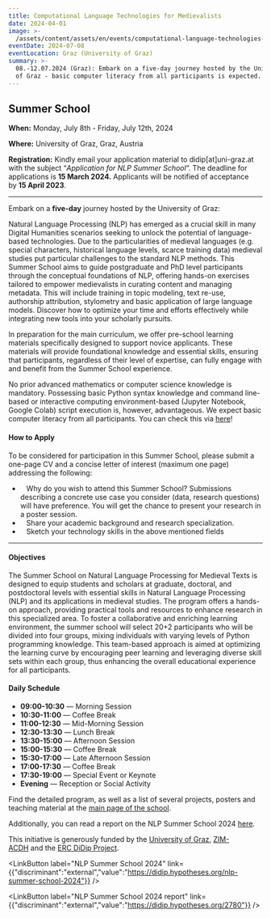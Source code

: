 ```yaml
---
title: Computational Language Technologies for Medievalists
date: 2024-04-01
image: >-
  /assets/content/assets/en/events/computational-language-technologies-for-medievalists/image.jpg
eventDate: 2024-07-08
eventLocation: Graz (University of Graz)
summary: >-
  08.-12.07.2024 (Graz): Embark on a five-day journey hosted by the University
  of Graz - basic computer literacy from all participants is expected.
---
```

## Summer School

**When:** Monday, July 8th - Friday, July 12th, 2024

**Where:** University of Graz, Graz, Austria

**Registration:** Kindly email your application material to didip\[at]uni-graz.at with the subject “*Application for NLP Summer School*“. The deadline for applications is **15 March 2024.** Applicants will be notified of acceptance by **15 April 2023**.

---

Embark on a **five-day** journey hosted by the University of Graz:

Natural Language Processing (NLP) has emerged as a crucial skill in many Digital Humanities scenarios seeking to unlock the potential of language-based technologies. Due to the particularities of medieval languages (e.g. special characters, historical language levels, scarce training data) medieval studies put particular challenges to the standard NLP methods. This Summer School aims to guide postgraduate and PhD level participants through the conceptual foundations of NLP, offering hands-on exercises tailored to empower medievalists in curating content and managing metadata. This will include training in topic modeling, text re-use, authorship attribution, stylometry and basic application of large language models. Discover how to optimize your time and efforts effectively while integrating new tools into your scholarly pursuits.

In preparation for the main curriculum, we offer pre-school learning materials specifically designed to support novice applicants. These materials will provide foundational knowledge and essential skills, ensuring that participants, regardless of their level of expertise, can fully engage with and benefit from the Summer School experience.

No prior advanced mathematics or computer science knowledge is mandatory. Possessing basic Python syntax knowledge and command line-based or interactive computing environment-based (Jupyter Notebook, Google Colab) script execution is, however, advantageous. We expect basic computer literacy from all participants. You can check this via [here](https://docs.google.com/document/d/1LA-OymkugzrgwwiTW2CNvFCM3Pfo18SypyhRb8FbXeQ/edit?usp=drive_link)!

#### **How to Apply**

To be considered for participation in this Summer School, please submit a one-page CV and a concise letter of interest (maximum one page) addressing the following:

*    Why do you wish to attend this Summer School? Submissions describing a concrete use case you consider (data, research questions) will have preference. You will get the chance to present your research in a poster session.
*    Share your academic background and research specialization.
*    Sketch your technology skills in the above mentioned fields

---

#### **Objectives**

The Summer School on Natural Language Processing for Medieval Texts is designed to equip students and scholars at graduate, doctoral, and postdoctoral levels with essential skills in Natural Language Processing (NLP) and its applications in medieval studies. The program offers a hands-on approach, providing practical tools and resources to enhance research in this specialized area. To foster a collaborative and enriching learning environment, the summer school will select 20+2 participants who will be divided into four groups, mixing individuals with varying levels of Python programming knowledge. This team-based approach is aimed at optimizing the learning curve by encouraging peer learning and leveraging diverse skill sets within each group, thus enhancing the overall educational experience for all participants.

#### **Daily Schedule**

* **09:00-10:30** — Morning Session
* **10:30-11:00** — Coffee Break
* **11:00-12:30** — Mid-Morning Session
* **12:30-13:30** — Lunch Break
* **13:30-15:00** — Afternoon Session
* **15:00-15:30** — Coffee Break
* **15:30-17:00** — Late Afternoon Session
* **17:00-17:30** — Coffee Break
* **17:30-19:00** — Special Event or Keynote
* **Evening** — Reception or Social Activity



Find the detailed program, as well as a list of several projects, posters and teaching material at the [main page of the school](https://didip.hypotheses.org/nlp-summer-school-2024).

Additionally, you can read a report on the NLP Summer School 2024 [here](https://didip.hypotheses.org/2780).

This initiative is generously funded by the [University of Graz](https://uni-graz.at/), [ZIM-ACDH](https://informationsmodellierung.uni-graz.at/) and the [ERC DiDip Project](https://didip.eu/).

<LinkButton label="NLP Summer School 2024" link={{"discriminant":"external","value":"https://didip.hypotheses.org/nlp-summer-school-2024"}} />

<LinkButton label="NLP Summer School 2024 report" link={{"discriminant":"external","value":"https://didip.hypotheses.org/2780"}} />
